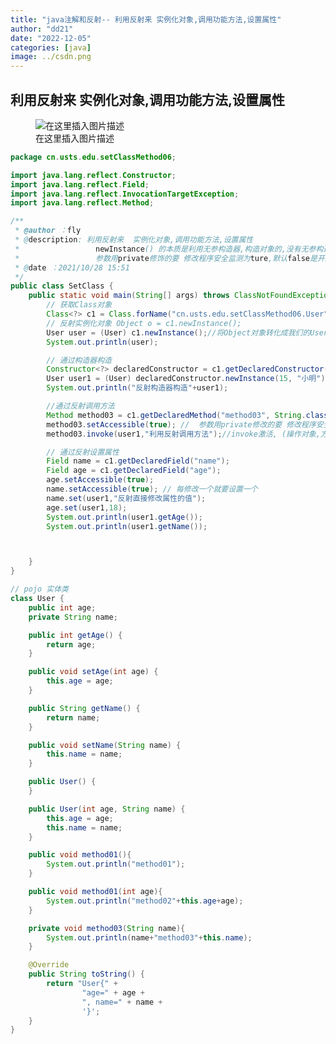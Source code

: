 ```yaml
---
title: "java注解和反射-- 利用反射来 实例化对象,调用功能方法,设置属性"
author: "dd21"
date: "2022-12-05" 
categories: [java]
image: ../csdn.png
---
```



## 利用反射来 实例化对象,调用功能方法,设置属性

![在这里插入图片描述](https://img-blog.csdnimg.cn/ae45b20ead5d447480d3c48a5aa4b74b.png?x-oss-process=image/watermark,type_ZHJvaWRzYW5zZmFsbGJhY2s,shadow_50,text_Q1NETiBA5aSn5q-beg==,size_20,color_FFFFFF,t_70,g_se,x_16)

```java
package cn.usts.edu.setClassMethod06;

import java.lang.reflect.Constructor;
import java.lang.reflect.Field;
import java.lang.reflect.InvocationTargetException;
import java.lang.reflect.Method;

/**
 * @author ：fly
 * @description: 利用反射来  实例化对象,调用功能方法,设置属性
 *                 newInstance() 的本质是利用无参构造器,构造对象的,没有无参构造器,是无法构造的
 *                 参数用private修饰的要 修改程序安全监测为ture,默认false是开启检测
 * @date ：2021/10/28 15:51
 */
public class SetClass {
    public static void main(String[] args) throws ClassNotFoundException, InstantiationException, IllegalAccessException, NoSuchMethodException, InvocationTargetException, NoSuchFieldException {
        // 获取Class对象
        Class<?> c1 = Class.forName("cn.usts.edu.setClassMethod06.User");
        // 反射实例化对象 Object o = c1.newInstance();
        User user = (User) c1.newInstance();//将Object对象转化成我们的User对象
        System.out.println(user);

        // 通过构造器构造
        Constructor<?> declaredConstructor = c1.getDeclaredConstructor(int.class,String.class);
        User user1 = (User) declaredConstructor.newInstance(15, "小明");
        System.out.println("反射构造器构造"+user1);

        //通过反射调用方法
        Method method03 = c1.getDeclaredMethod("method03", String.class);
        method03.setAccessible(true); //  参数用private修改的要 修改程序安全监测为ture,默认false是开启检测
        method03.invoke(user1,"利用反射调用方法");//invoke激活, (操作对象,方法中的参数)

        // 通过反射设置属性
        Field name = c1.getDeclaredField("name");
        Field age = c1.getDeclaredField("age");
        age.setAccessible(true);
        name.setAccessible(true); // 每修改一个就要设置一个
        name.set(user1,"反射直接修改属性的值");
        age.set(user1,18);
        System.out.println(user1.getAge());
        System.out.println(user1.getName());



    }
}

// pojo 实体类
class User {
    public int age;
    private String name;

    public int getAge() {
        return age;
    }

    public void setAge(int age) {
        this.age = age;
    }

    public String getName() {
        return name;
    }

    public void setName(String name) {
        this.name = name;
    }

    public User() {
    }

    public User(int age, String name) {
        this.age = age;
        this.name = name;
    }

    public void method01(){
        System.out.println("method01");
    }

    public void method01(int age){
        System.out.println("method02"+this.age+age);
    }

    private void method03(String name){
        System.out.println(name+"method03"+this.name);
    }

    @Override
    public String toString() {
        return "User{" +
                "age=" + age +
                ", name=" + name +
                '}';
    }
}

```

